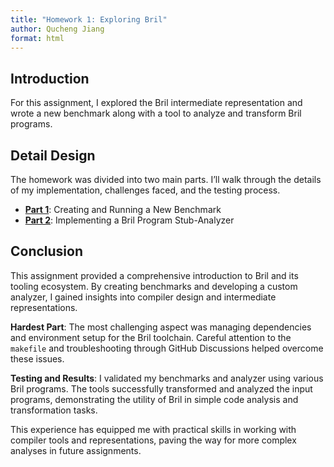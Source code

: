 ```yaml
---
title: "Homework 1: Exploring Bril"
author: Qucheng Jiang
format: html
---
```


## Introduction

For this assignment, I explored the Bril intermediate representation and wrote a new benchmark along with a tool to analyze and transform Bril programs. 


## Detail Design

The homework was divided into two main parts. I’ll walk through the details of my implementation, challenges faced, and the testing process.

- [**Part 1**](https://github.com/jiangqucheng/EECE7398_ST_Compiler/tree/main/HW1/Part1): Creating and Running a New Benchmark
- [**Part 2**](https://github.com/jiangqucheng/EECE7398_ST_Compiler/tree/main/HW1/Part2): Implementing a Bril Program Stub-Analyzer


## Conclusion

This assignment provided a comprehensive introduction to Bril and its tooling ecosystem. By creating benchmarks and developing a custom analyzer, I gained insights into compiler design and intermediate representations.

**Hardest Part**: The most challenging aspect was managing dependencies and environment setup for the Bril toolchain. Careful attention to the `makefile` and troubleshooting through GitHub Discussions helped overcome these issues.

**Testing and Results**: I validated my benchmarks and analyzer using various Bril programs. The tools successfully transformed and analyzed the input programs, demonstrating the utility of Bril in simple code analysis and transformation tasks.

This experience has equipped me with practical skills in working with compiler tools and representations, paving the way for more complex analyses in future assignments.
